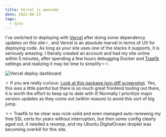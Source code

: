 ```yaml
---
title: Vercel is awesome
date: 2022-06-23
tags:
  - Site
---
```


I've switched to deploying with [Vercel](https://vercel.com/dashboard) after doing some dependency updates on this site✧, and Vercel is an absolute marvel in terms of UX for deploying code. As long as your site uses one of the stacks it supports, it is seriously amazing. I literally created an account and had my site online within 5 minutes, after spending a few hours debugging Docker and [Traefik](https://github.com/traefik/traefik) settings and realizing it may be time to simplify✧✧.

![Vercel deploy dashboard](./vercel-dash.png)

✧ If you are really curious: [Look at this package.json diff screenshot](./package-diff.png). Yes, this was a little painful but there is so much great frontend tooling out there, it is worth the effort to keep up to date with it! Normally I prioritize major version updates as they come out (within reason) to avoid this sort of big jump.

✧✧ Traefik to be clear was rock-solid and even managed auto-renewing my free SSL certs for years without interruption, but then some config clearly aged out, it needed a revamp, and my Ubuntu DigitalOcean droplet was becoming overkill for this site.